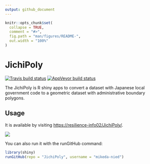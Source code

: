 ```yaml
---
output: github_document
---
```


<!-- README.md is generated from README.Rmd. Please edit that file -->

```r
knitr::opts_chunk$set(
  collapse = TRUE,
  comment = "#>",
  fig.path = "man/figures/README-",
  out.width = "100%"
)
```

# JichiPoly

<!-- badges: start -->
[![Travis build status](https://travis-ci.com/mikeda-nied/JichiPoly.svg?branch=master)](https://travis-ci.com/mikeda-nied/JichiPoly)
[![AppVeyor build status](https://ci.appveyor.com/api/projects/status/github/mikeda-nied/JichiPoly?branch=master&svg=true)](https://ci.appveyor.com/project/mikeda-nied/JichiPoly)
<!-- badges: end -->

The JichiPoly is R shiny apps to convert a dataset with Japanese local government code to a geometric dataset with administrative boundary polygons.

## Usage
It is available by visiting <https://resilience-info02/JichiPoly/>.

![](./www/img/jichipoly_usage_animation.gif)

You can also run it with the runGitHub command:

```r
library(shiny)
runGitHub(repo = "JichiPoly", username = "mikeda-nied")
```
